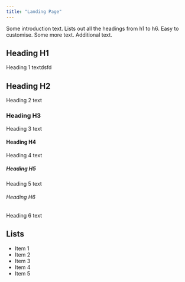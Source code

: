 ---
title: "Landing Page"
---

Some introduction text. Lists out all the headings from h1 to h6. Easy to customise. Some more text. Additional text.

## Heading H1
Heading 1 textdsfd

## Heading H2
Heading 2 text

### Heading H3
Heading 3 text

#### Heading H4
Heading 4 text

##### Heading H5
Heading 5 text

###### Heading H6
Heading 6 text

## Lists
- Item 1
- Item 2
- Item 3
- Item 4
- Item 5
